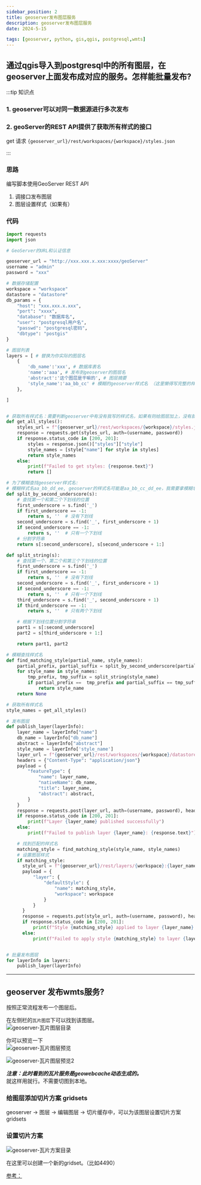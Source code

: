 ```yaml
---
sidebar_position: 2
title: geoserver发布图层服务
description: geoserver发布图层服务
date: 2024-5-15

tags: [geoserver, python, gis,qgis, postgresql,wmts]
---
```



## 通过qgis导入到postgresql中的所有图层，在geoserver上面发布成对应的服务。怎样能批量发布?


:::tip 知识点

### 1. geoserver可以对同一数据源进行多次发布  

### 2. geoServer的REST API提供了获取所有样式的接口

get 请求 `{geoserver_url}/rest/workspaces/{workspace}/styles.json`



:::

### 思路  

编写脚本使用GeoServer REST API   

1. 调接口发布图层  
2. 图层设置样式（如果有）  

### 代码
```py 
import requests
import json

# GeoServer的URL和认证信息

geoserver_url = "http://xxx.xxx.x.xxx:xxxx/geoServer"
username = "admin"
password = "xxx"

# 数据存储配置
workspace = "workspace"
datastore = "datastore"
db_params = {
    "host": "xxx.xxx.x.xxx",
    "port": "xxxx",
    "database": "数据库名",
    "user": "postgresql用户名",
    "passwd": "postgresql密码",
    "dbtype": "postgis"
}

# 图层列表
layers = [ # 替换为你实际的图层名
    {
        'db_name':'xxx', # 数据库表名
        'name':'aaa', # 发布到geoserver的图层名
        'abstract':'这个图层是干嘛的', # 图层摘要
        'style_name':'aa_bb_cc' # 模糊的geoserver样式名 （这里懒得写完整的样式名，后面写方法来匹配了）
    },

]


# 获取所有样式名：需要判断geoserver中有没有我写的样式名，如果有则给图层加上，没有就不加样式了
def get_all_styles():
    styles_url = f"{geoserver_url}/rest/workspaces/{workspace}/styles.json"
    response = requests.get(styles_url, auth=(username, password))
    if response.status_code in [200, 201]:
        styles = response.json()["styles"]["style"]
        style_names = [style["name"] for style in styles]
        return style_names
    else:
        print(f"Failed to get styles: {response.text}")
        return []

# 为了模糊查找geoserver样式名: 
# 模糊样式名aa_bb_dd_ee, geoserver的样式名可能是aa_bb_cc_dd_ee，我需要拿模糊名去找对应的geoserver中的样式名    
def split_by_second_underscore(s):
    # 查找第一个和第二个下划线的位置
    first_underscore = s.find('_')
    if first_underscore == -1:
        return s, ''  # 没有下划线
    second_underscore = s.find('_', first_underscore + 1)
    if second_underscore == -1:
        return s, ''  # 只有一个下划线
    # 分割字符串
    return s[:second_underscore], s[second_underscore + 1:]

def split_string(s):
    # 查找第一个、第二个和第三个下划线的位置
    first_underscore = s.find('_')
    if first_underscore == -1:
        return s, ''  # 没有下划线
    second_underscore = s.find('_', first_underscore + 1)
    if second_underscore == -1:
        return s, ''  # 只有一个下划线
    third_underscore = s.find('_', second_underscore + 1)
    if third_underscore == -1:
        return s, ''  # 只有两个下划线

    # 根据下划线位置分割字符串
    part1 = s[:second_underscore]
    part2 = s[third_underscore + 1:]

    return part1, part2

# 模糊查找样式名
def find_matching_style(partial_name, style_names):
    partial_prefix, partial_suffix = split_by_second_underscore(partial_name)
    for style_name in style_names:
        tmp_prefix, tmp_suffix = split_string(style_name)
        if partial_prefix ==  tmp_prefix and partial_suffix == tmp_suffix:
            return style_name
    return None

# 获取所有样式名
style_names = get_all_styles()

# 发布图层
def publish_layer(layerInfo):
    layer_name = layerInfo["name"]
    db_name = layerInfo["db_name"]
    abstract = layerInfo["abstract"]
    style_name = layerInfo['style_name']
    layer_url = f"{geoserver_url}/rest/workspaces/{workspace}/datastores/{datastore}/featuretypes"
    headers = {"Content-Type": "application/json"}
    payload = {
        "featureType": {
            "name": layer_name,
            "nativeName": db_name,
            "title": layer_name,
            "abstract": abstract,
        }
    }
    response = requests.post(layer_url, auth=(username, password), headers=headers, json=payload)
    if response.status_code in [200, 201]:
        print(f"Layer {layer_name} published successfully")
    else:
        print(f"Failed to publish layer {layer_name}: {response.text}")

    # 找到匹配的样式名
    matching_style = find_matching_style(style_name, style_names)
    # 设置图层样式
    if matching_style:
      style_url = f"{geoserver_url}/rest/layers/{workspace}:{layer_name}"
      payload = {
          "layer": {
              "defaultStyle": {
                  "name": matching_style,
                  "workspace": workspace
              }
          }
      }
      response = requests.put(style_url, auth=(username, password), headers=headers, json=payload)
      if response.status_code in [200, 201]:
          print(f"Style {matching_style} applied to layer {layer_name} successfully")
      else:
          print(f"Failed to apply style {matching_style} to layer {layer_name}: {response.text}")


# 批量发布图层
for layerInfo in layers:
    publish_layer(layerInfo)
```


---





## geoserver 发布wmts服务?  

按照正常流程发布一个图层后。  

在左侧栏的`瓦片图层`下可以找到该图层。  
![geoserver-瓦片图层目录](./img/geoserver/发布图层服务/瓦片图层.png)  

你可以预览一下  
![geoserver-瓦片图层预览](./img/geoserver/发布图层服务/瓦片图层预览.png)  

![geoserver-瓦片图层预览2](./img/geoserver/发布图层服务/预览2.png)  

***注意：此时看到的瓦片服务是geowebcache动态生成的。***  
就这样用就行。不需要切图到本地。

### 给图层添加切片方案 gridsets  

geoserver -> 图层 -> 编辑图层 -> 切片缓存中，可以为该图层设置切片方案gridsets 

### 设置切片方案  

![geoserver-瓦片方案目录](./img/geoserver/发布图层服务/切片方案.png)  

在这里可以创建一个新的gridset。（比如4490）  





[参考：](https://blog.csdn.net/qq_45956730/article/details/129792761)